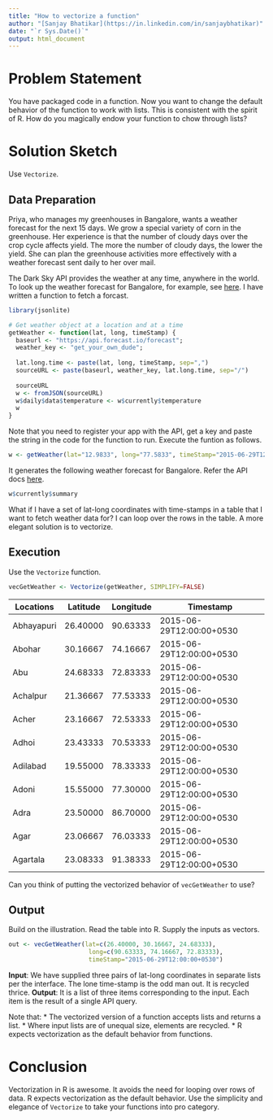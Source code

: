 ```yaml
---
title: "How to vectorize a function"
author: "[Sanjay Bhatikar](https://in.linkedin.com/in/sanjaybhatikar)"
date: "`r Sys.Date()`"
output: html_document
---
```


# Problem Statement
You have packaged code in a function. Now you want to change the default behavior of the function to work with lists. This is consistent with the spirit of R. How do you magically endow your function to chow through lists?

# Solution Sketch
Use `Vectorize`. 

## Data Preparation
Priya, who manages my greenhouses in Bangalore, wants a weather forecast for the next 15 days. We grow a special variety of corn in the greenhouse. Her experience is that the number of cloudy days over the crop cycle affects yield. The more the number of cloudy days, the lower the yield. She can plan the greenhouse activities more effectively with a weather forecast sent daily to her over mail.

The Dark Sky API provides the weather at any time, anywhere in the world. To look up  the weather forecast for Bangalore, for example, see [here](http://forecast.io/#/f/12.9833,77.5833). I have written a function to fetch a forcast.

```r
library(jsonlite)
```
```r
# Get weather object at a location and at a time
getWeather <- function(lat, long, timeStamp) {
  baseurl <- "https://api.forecast.io/forecast";
  weather_key <- "get_your_own_dude"; 
  
  lat.long.time <- paste(lat, long, timeStamp, sep=",")
  sourceURL <- paste(baseurl, weather_key, lat.long.time, sep="/")
  
  sourceURL
  w <- fromJSON(sourceURL)
  w$daily$data$temperature <- w$currently$temperature
  w
}

```
Note that you need to register your app with the API, get a key and paste the string in the code for the function to run. Execute the funtion as follows. 
```r
w <- getWeather(lat="12.9833", long="77.5833", timeStamp="2015-06-29T12:00:00+0530")
```
It generates the following weather forecast for Bangalore. Refer the API docs [here](https://developer.forecast.io/docs). 
```r
w$currently$summary
```
What if I have a set of lat-long coordinates with time-stamps in a table that I want to fetch weather data for? I can loop over the rows in the table. A more elegant solution is to vectorize.

## Execution
Use the `Vectorize` function.
```r
vecGetWeather <- Vectorize(getWeather, SIMPLIFY=FALSE)
```

Locations |	Latitude | Longitude | Timestamp
----------|----------|-----------|----------
Abhayapuri |	26.40000 |	90.63333 |	2015-06-29T12:00:00+0530
Abohar | 30.16667 |	74.16667	| 2015-06-29T12:00:00+0530
Abu |	24.68333	| 72.83333	| 2015-06-29T12:00:00+0530
Achalpur	| 21.36667	| 77.53333	| 2015-06-29T12:00:00+0530
Acher	| 23.16667	| 72.53333	| 2015-06-29T12:00:00+0530
Adhoi	| 23.43333	| 70.53333	| 2015-06-29T12:00:00+0530
Adilabad	| 19.55000	| 78.33333	| 2015-06-29T12:00:00+0530
Adoni	| 15.55000	| 77.30000	| 2015-06-29T12:00:00+0530
Adra	| 23.50000	| 86.70000	| 2015-06-29T12:00:00+0530
Agar	| 23.06667	| 76.03333	| 2015-06-29T12:00:00+0530
Agartala	| 23.08333	| 91.38333	| 2015-06-29T12:00:00+0530

Can you think of putting the vectorized behavior of `vecGetWeather` to use?

## Output
Build on the illustration. Read the table into R. Supply the inputs as vectors.
```r
out <- vecGetWeather(lat=c(26.40000, 30.16667, 24.68333), 
                      long=c(90.63333, 74.16667, 72.83333), 
                      timeStamp="2015-06-29T12:00:00+0530")
```
**Input**: We have supplied three pairs of lat-long coordinates in separate lists per the interface. The lone time-stamp is the odd man out. It is recycled thrice. 
**Output**: It is a list of three items corresponding to the input. Each item is the result of a single API query. 

Note that:
* The vectorized version of a function accepts lists and returns a list.
* Where input lists are of unequal size, elements are recycled.
* R expects vectorization as the default behavior from functions.

# Conclusion
Vectorization in R is awesome. It avoids the need for looping over rows of data. R expects vectorization as the default behavior. Use the simplicity and elegance of `Vectorize` to take your functions into pro category. 
